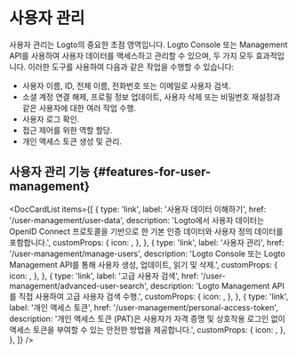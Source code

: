 
# 사용자 관리

사용자 관리는 Logto의 중요한 초점 영역입니다. Logto Console 또는 Management API를 사용하여 사용자 데이터를 액세스하고 관리할 수 있으며, 두 가지 모두 효과적입니다. 이러한 도구를 사용하여 다음과 같은 작업을 수행할 수 있습니다:

- 사용자 이름, ID, 전체 이름, 전화번호 또는 이메일로 사용자 검색.
- 소셜 계정 연결 해제, 프로필 정보 업데이트, 사용자 삭제 또는 비밀번호 재설정과 같은 사용자에 대한 여러 작업 수행.
- 사용자 로그 확인.
- 접근 제어를 위한 역할 할당.
- 개인 액세스 토큰 생성 및 관리.

## 사용자 관리 기능 \{#features-for-user-management}

<DocCardList
  items={[
    {
      type: 'link',
      label: '사용자 데이터 이해하기',
      href: '/user-management/user-data',
      description:
        'Logto에서 사용자 데이터는 OpenID Connect 프로토콜을 기반으로 한 기본 인증 데이터와 사용자 정의 데이터를 포함합니다.',
      customProps: {
        icon: <DatabaseIcon />,
      },
    },
    {
      type: 'link',
      label: '사용자 관리',
      href: '/user-management/manage-users',
      description:
        'Logto Console 또는 Logto Management API를 통해 사용자 생성, 업데이트, 읽기 및 삭제.',
      customProps: {
        icon: <GearIcon />,
      },
    },
    {
      type: 'link',
      label: '고급 사용자 검색',
      href: '/user-management/advanced-user-search',
      description: 'Logto Management API를 직접 사용하여 고급 사용자 검색 수행.',
      customProps: {
        icon: <SearchIcon />,
      },
    },
    {
      type: 'link',
      label: '개인 액세스 토큰',
      href: '/user-management/personal-access-token',
      description:
        '개인 액세스 토큰 (PAT)은 사용자가 자격 증명 및 상호작용 로그인 없이 액세스 토큰을 부여할 수 있는 안전한 방법을 제공합니다.',
      customProps: {
        icon: <KeyIcon />,
      },
    },
  ]}
/>
